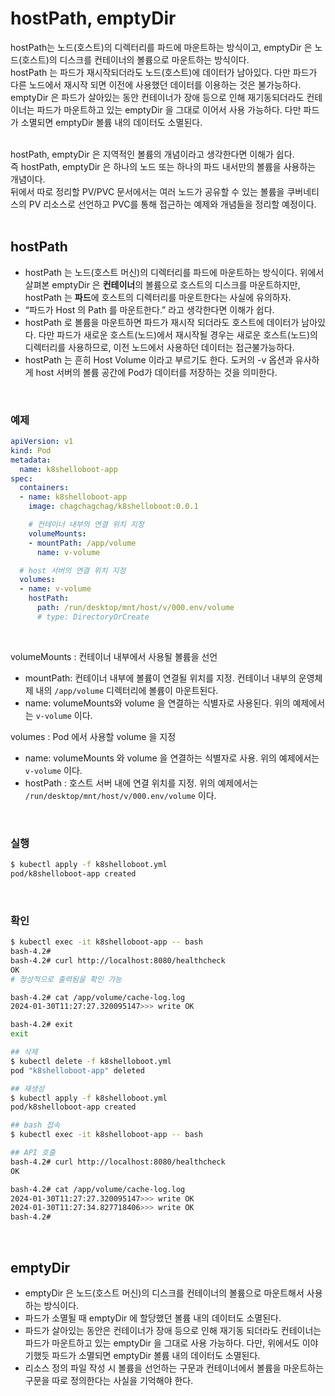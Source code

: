 
# hostPath, emptyDir
hostPath는 노드(호스트)의 디렉터리를 파드에 마운트하는 방식이고, emptyDir 은 노드(호스트)의 디스크를 컨테이너의 볼륨으로 마운트하는 방식이다.<br/>
hostPath 는 파드가 재시작되더라도 노드(호스트)에 데이터가 남아있다. 다만 파드가 다른 노드에서 재시작 되면 이전에 사용했던 데이터를 이용하는 것은 불가능하다.<br/>
emptyDir 은 파드가 살아있는 동안 컨테이너가 장애 등으로 인해 재기동되더라도 컨테이너는 파드가 마운트하고 있는 emptyDir 을 그대로 이어서 사용 가능하다. 다만 파드가 소멸되면 emptyDir 볼륨 내의 데이터도 소멸된다.<br/>
<br/>

hostPath, emptyDir 은 지역적인 볼륨의 개념이라고 생각한다면 이해가 쉽다.<br/> 
즉 hostPath, emptyDir 은 하나의 노드 또는 하나의 파드 내서만의 볼륨을 사용하는 개념이다.<br/>
뒤에서 따로 정리할 PV/PVC 문서에서는 여러 노드가 공유할 수 있는 볼륨을 쿠버네티스의 PV 리소스로 선언하고 PVC를 통해 접근하는 예제와 개념들을 정리할 예정이다.<br/>
<br/>

## hostPath
- hostPath 는 노드(호스트 머신)의 디렉터리를 파드에 마운트하는 방식이다. 위에서 살펴본 emptyDir 은 **컨테이너**의 볼륨으로 호스트의 디스크를 마운트하지만, hostPath 는 **파드**에 호스트의 디렉터리를 마운트한다는 사실에 유의하자.
- “파드가 Host 의 Path 를 마운트한다.” 라고 생각한다면 이해가 쉽다.
- hostPath 로 볼륨을 마운트하면 파드가 재시작 되더라도 호스트에 데이터가 남아있다. 다만 파드가 새로운 호스트(노드)에서 재시작될 경우는 새로운 호스트(노드)의 디렉터리를 사용하므로, 이전 노드에서 사용하던 데이터는 접근불가능하다.
- hostPath 는 흔히 Host Volume 이라고 부르기도 한다. 도커의 -v 옵션과 유사하게 host 서버의 볼륨 공간에 Pod가 데이터를 저장하는 것을 의미한다.
<br/>

### 예제
```yaml filename="k8shelloboot.yml" {3} copy
apiVersion: v1
kind: Pod
metadata:
  name: k8shelloboot-app
spec:
  containers:
  - name: k8shelloboot-app
    image: chagchagchag/k8shelloboot:0.0.1

    # 컨테이너 내부의 연결 위치 지정
    volumeMounts:
    - mountPath: /app/volume
      name: v-volume

  # host 서버의 연결 위치 지정
  volumes:
  - name: v-volume
    hostPath:
      path: /run/desktop/mnt/host/v/000.env/volume
      # type: DirectoryOrCreate
```
<br/>

volumeMounts : 컨테이너 내부에서 사용될 볼륨을 선언

- mountPath: 컨테이너 내부에 볼륨이 연결될 위치를 지정. 컨테이너 내부의 운영체제 내의 `/app/volume` 디렉터리에 볼륨이 마운트된다.
- name: volumeMounts와 volume 을 연결하는 식별자로 사용된다. 위의 예제에서는 `v-volume` 이다.

volumes : Pod 에서 사용할 volume 을 지정

- name: volumeMounts 와 volume 을 연결하는 식별자로 사용. 위의 예제에서는 `v-volume` 이다.
- hostPath : 호스트 서버 내에 연결 위치를 지정. 위의 예제에서는 `/run/desktop/mnt/host/v/000.env/volume` 이다.
<br/>

### 실행
```bash filename="bash" {3} copy
$ kubectl apply -f k8shelloboot.yml
pod/k8shelloboot-app created
```
<br/>

### 확인
```bash filename="bash" {3} copy
$ kubectl exec -it k8shelloboot-app -- bash
bash-4.2#
bash-4.2# curl http://localhost:8080/healthcheck
OK
# 정상적으로 출력됨을 확인 가능

bash-4.2# cat /app/volume/cache-log.log
2024-01-30T11:27:27.320095147>>> write OK

bash-4.2# exit
exit

## 삭제
$ kubectl delete -f k8shelloboot.yml
pod "k8shelloboot-app" deleted

## 재생성
$ kubectl apply -f k8shelloboot.yml
pod/k8shelloboot-app created

## bash 접속
$ kubectl exec -it k8shelloboot-app -- bash

## API 호출
bash-4.2# curl http://localhost:8080/healthcheck
OK

bash-4.2# cat /app/volume/cache-log.log
2024-01-30T11:27:27.320095147>>> write OK
2024-01-30T11:27:34.827718406>>> write OK
bash-4.2#
```
<br/>

## emptyDir
- emptyDir 은 노드(호스트 머신)의 디스크를 컨테이너의 볼륨으로 마운트해서 사용하는 방식이다.
- 파드가 소멸될 때 emptyDir 에 할당했던 볼륨 내의 데이터도 소멸된다.
- 파드가 살아있는 동안은 컨테이너가 장애 등으로 인해 재기동 되더라도 컨테이너는 파드가 마운트하고 있는 emptyDir 을 그대로 사용 가능하다. 다만, 위에서도 이야기했듯 파드가 소멸되면 emptyDir 볼륨 내의 데이터도 소멸된다.
- 리소스 정의 파일 작성 시 볼륨을 선언하는 구문과 컨테이너에서 볼륨을 마운트하는 구문을 따로 정의한다는 사실을 기억해야 한다.

